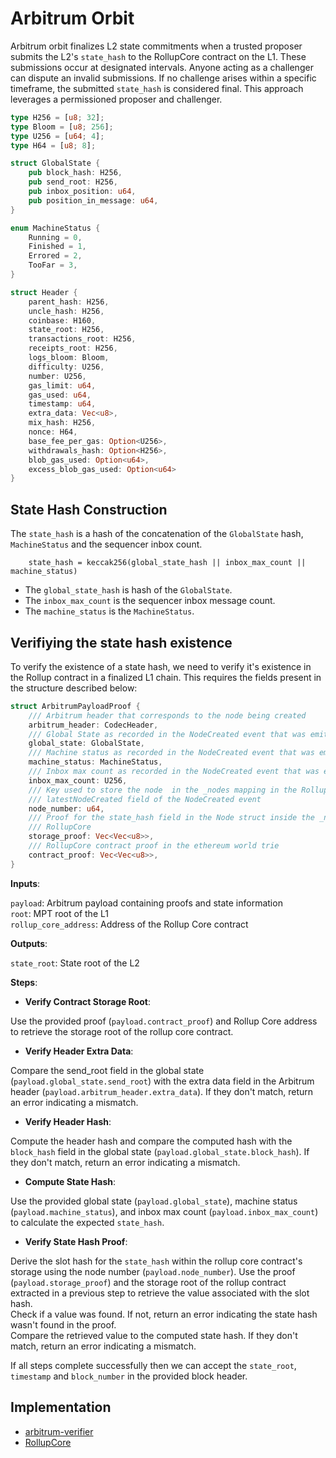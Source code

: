 # Arbitrum Orbit

Arbitrum orbit finalizes L2 state commitments when a trusted proposer submits the L2's `state_hash` to the RollupCore  contract on the L1.
These submissions occur at designated intervals. Anyone acting as a challenger can dispute an invalid submissions. 
If no challenge arises within a specific timeframe, the submitted `state_hash` is considered final. This approach leverages a permissioned proposer and challenger.  

```rust
type H256 = [u8; 32];
type Bloom = [u8; 256];
type U256 = [u64; 4];
type H64 = [u8; 8];

struct GlobalState {
	pub block_hash: H256,
	pub send_root: H256,
	pub inbox_position: u64,
	pub position_in_message: u64,
}

enum MachineStatus {
	Running = 0,
	Finished = 1,
	Errored = 2,
	TooFar = 3,
}

struct Header {
	parent_hash: H256,
	uncle_hash: H256,
	coinbase: H160,
	state_root: H256,
	transactions_root: H256,
	receipts_root: H256,
	logs_bloom: Bloom,
	difficulty: U256,
	number: U256,
	gas_limit: u64,
	gas_used: u64,
	timestamp: u64,
	extra_data: Vec<u8>,
	mix_hash: H256,
	nonce: H64,
	base_fee_per_gas: Option<U256>,
	withdrawals_hash: Option<H256>,
	blob_gas_used: Option<u64>,
	excess_blob_gas_used: Option<u64>
}

```

## State Hash Construction
The `state_hash` is a hash of the concatenation of the `GlobalState` hash, `MachineStatus` and the sequencer inbox count.

```
    state_hash = keccak256(global_state_hash || inbox_max_count || machine_status)
```

* The `global_state_hash` is hash of the `GlobalState`.
* The `inbox_max_count` is the sequencer inbox message count.
* The `machine_status` is the `MachineStatus`.

## Verifiying the state hash existence

To verify the existence of a state hash, we need to verify it's existence in the Rollup contract in a finalized L1 chain. This requires the fields present in the structure described below:

```rust
struct ArbitrumPayloadProof {
	/// Arbitrum header that corresponds to the node being created
	arbitrum_header: CodecHeader,
	/// Global State as recorded in the NodeCreated event that was emitted for this node
	global_state: GlobalState,
	/// Machine status as recorded in the NodeCreated event that was emitted for this node
	machine_status: MachineStatus,
	/// Inbox max count as recorded in the NodeCreated event that was emitted for this node
	inbox_max_count: U256,
	/// Key used to store the node  in the _nodes mapping in the RollupCore as recorded in the
	/// latestNodeCreated field of the NodeCreated event
	node_number: u64,
	/// Proof for the state_hash field in the Node struct inside the _nodes mapping in the
	/// RollupCore
	storage_proof: Vec<Vec<u8>>,
	/// RollupCore contract proof in the ethereum world trie
	contract_proof: Vec<Vec<u8>>,
}


```


**Inputs**:

`payload`: Arbitrum payload containing proofs and state information  
`root`: MPT root of the L1   
`rollup_core_address`: Address of the Rollup Core contract  

**Outputs**:

`state_root`: State root of the L2   

**Steps**:

*   **Verify Contract Storage Root**:

Use the provided proof (`payload.contract_proof`) and Rollup Core address to retrieve the storage root of the rollup core contract.

*   **Verify Header Extra Data**:

Compare the send_root field in the global state (`payload.global_state.send_root`) with the extra data field in the Arbitrum header (`payload.arbitrum_header.extra_data`). If they don't match, return an error indicating a mismatch.
*   **Verify Header Hash**:

Compute the header hash and compare the computed hash with the `block_hash` field in the global state (`payload.global_state.block_hash`). If they don't match, return an error indicating a mismatch.

*   **Compute State Hash**:

Use the provided global state (`payload.global_state`), machine status (`payload.machine_status`), and inbox max count (`payload.inbox_max_count`) to calculate the expected `state_hash`.

*   **Verify State Hash Proof**:

Derive the slot hash for the `state_hash` within the rollup core contract's storage using the node number (`payload.node_number`).
Use the proof (`payload.storage_proof`) and the storage root of the rollup contract extracted in a previous step to retrieve the value associated with the slot hash.  
Check if a value was found. If not, return an error indicating the state hash wasn't found in the proof.  
Compare the retrieved value to the computed state hash. If they don't match, return an error indicating a mismatch.  

If all steps complete successfully then we can accept the `state_root`, `timestamp` and `block_number` in the provided block header.

## Implementation

- [arbitrum-verifier](https://github.com/polytope-labs/hyperbridge/blob/main/modules/ismp/clients/arbitrum/src/lib.rs)
- [RollupCore](https://github.com/OffchainLabs/nitro-contracts/blob/7a41cd59cdf2eb01cf31c2351b8d1ff6fbf52178/src/rollup/RollupCore.sol)